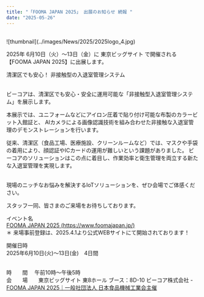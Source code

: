 ```yaml
---
title: "「FOOMA JAPAN 2025」 出展のお知らせ 続報 "
date: "2025-05-26"
---
```

<br />
![thumbnail](../images/News/2025/2025logo_4.jpg)<br />

2025年 6月10日（火）〜13日（金）に 東京ビッグサイト で開催される【FOOMA JAPAN 2025】に出展します。
<br />

清潔区でも安心！ 非接触型の入退室管理システム <br /><br />

ビーコアは、清潔区でも安心・安全に運用可能な「非接触型入退室管理システム」を展示します。

本展示では、ユニフォームなどにアイロン圧着で貼り付け可能な布製のカラービット入館証と、
AIカメラによる画像認識技術を組み合わせた非接触な入退室管理のデモンストレーションを行います。

従来、清潔区（食品工場、医療施設、クリーンルームなど）では、マスクや手袋の着用により、顔認証やICカードの運用が難しいという課題がありました。
ビーコアのソリューションはこの点に着目し、作業効率と衛生管理を両立する新たな入退室管理を実現します。<br /><br />

現場のニッチなお悩みを解決するIoTソリューションを、ぜひ会場でご体感ください。

スタッフ一同、皆さまのご来場をお待ちしております。 
<br />

イベント名<br />
[FOOMA JAPAN 2025 (https://www.foomajapan.jp/)](https://www.foomajapan.jp/)<br />
＊ 来場事前登録は、2025.4.1より公式WEBサイトにて開始されております！
<br />


開催日時<br />
2025年6月10日(火)～13日(金)　4日間<br /><br />

時　　間 　午前10時～午後5時
<br />
会　　場　　東京ビッグサイト 東8ホール ブース：8D-10
ビーコア株式会社 - [FOOMA JAPAN 2025｜一般社団法人 日本食品機械工業会主催](https://www.foomajapan.jp/exhibitor/detail/940/)<br />
